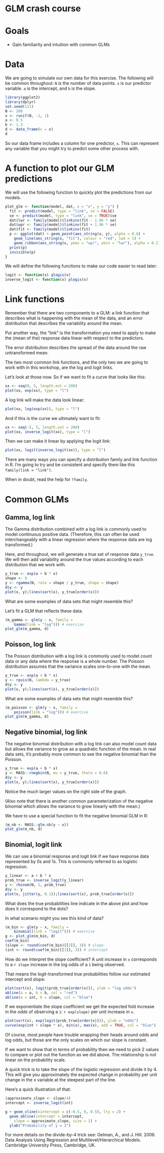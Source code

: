 # GLM crash course

# Goals

- Gain familiarity and intuition with common GLMs

# Data

We are going to simulate our own data for this exercise. The following will be common throughout: `N` is the number of data points. `x` is our predictor variable. `a` is the intercept, and `b` is the slope.

```r
library(ggplot2)
library(dplyr)
set.seed(111)
N <- 200
x <- runif(N, -1, 1)
a <- 0.5
b <- 1.3
d <- data_frame(x = x)
d
```

So our data frame includes a column for one predictor, `x`. This can represent any variable that you might try to predict some other process with. 

# A function to plot our GLM predictions

We will use the following function to quickly plot the predictions from our models. 

```r
plot_glm <- function(model, dat, x = "x", y = "y") {
  fit <- predict(model, type = "link", se = FALSE)
  se <- predict(model, type = "link", se = TRUE)$se
  dat$lwr <- family(model)$linkinv(fit - 1.96 * se)
  dat$upr <- family(model)$linkinv(fit + 1.96 * se)
  dat$fit <- family(model)$linkinv(fit)
  p <- ggplot(dat) + geom_point(aes_string(x, y), alpha = 0.6) + 
    geom_line(aes_string(x, "fit"), colour = "red", lwd = 1) +
    geom_ribbon(aes_string(x, ymax = "upr", ymin = "lwr"), alpha = 0.2)
  print(p)
  invisible(p)
}
```

We will define the following functions to make our code easier to read later:

```r
logit <- function(x) qlogis(x)
inverse_logit <- function(x) plogis(x)
```

# Link functions 

Remember that there are two components to a GLM: a link function that describes what is happening with the mean of the data, and an error distribution that describes the variability around the mean. 

Put another way, the "link" is the transformation you need to apply to make the (mean of the) response data linear with respect to the predictors.

The error distribution describes the spread of the data around the raw untransformed mean.

The two most common link functions, and the only two we are going to work with in this workshop, are the log and logit links.

Let's look at those now. So if we want to fit a curve that looks like this:

```r
xx <- seq(0, 5, length.out = 200)
plot(xx, exp(xx), type = "l")
```

A log link will make the data look linear:

```r
plot(xx, log(exp(xx)), type = "l")
```

And if this is the curve we ultimately want to fit:

```r
xx <- seq(-5, 5, length.out = 200)
plot(xx, inverse_logit(xx), type = "l")
```

Then we can make it linear by applying the logit link:

```r
plot(xx, logit(inverse_logit(xx)), type = "l")
```

There are many ways you can specify a distribution family and link function in R. I'm going to try and be consistent and specify them like this `family(link = "link")`.

When in doubt, read the help for `?family`.

# Common GLMs

## Gamma, log link

The Gamma distribution combined with a log link is commonly used to model continuous positive data. (Therefore, this can often be used interchangeably with a linear regression where the response data are log transformed.)

Here, and throughout, we will generate a true set of response data `y_true`. We will then add variability around the true values according to each distribution that we work with. 

```r
y_true <- exp(a + b * x)
shape <- 8
y <- rgamma(N, rate = shape / y_true, shape = shape)
d$y <- y
plot(x, y);lines(sort(x), y_true[order(x)])
```

What are some examples of data sets that might resemble this?

Let's fit a GLM that reflects these data.

```r
(m_gamma <- glm(y ~ x, family = 
    Gamma(link = "log"))) # exercise
plot_glm(m_gamma, d)
```

## Poisson, log link

The Poisson distribution with a log link is commonly used to model count data or any data where the response is a whole number. The Poisson distribution assumes that the variance scales one-to-one with the mean.

```r
y_true <- exp(a + b * x)
y <- rpois(N, lambda = y_true)
d$y <- y
plot(x, y);lines(sort(x), y_true[order(x)])
```

What are some examples of data sets that might resemble this?

```r
(m_poisson <- glm(y ~ x, family = 
    poisson(link = "log"))) # exercise
plot_glm(m_gamma, d)
```

## Negative binomial, log link

The negative binomial distribution with a log link can also model count data but allows the variance to grow as a quadratic function of the mean. In real data sets, it's probably more common to see the negative binomial than the Poisson.

```r
y_true <- exp(a + b * x)
y <- MASS::rnegbin(N, mu = y_true, theta = 0.6)
d$y <- y
plot(x, y);lines(sort(x), y_true[order(x)])
```

Notice the much larger values on the right side of the graph.

(Also note that there is another common parameterization of the negative binomial which allows the variance to grow linearly with the mean.)

We have to use a special function to fit the negative binomial GLM in R:

```r
(m_nb <- MASS::glm.nb(y ~ x))
plot_glm(m_nb, d)
```

## Binomial, logit link

We can use a binomial response and logit link if we have response data represented by 0s and 1s. This is commonly referred to as logistic regression. 

```r
y_linear <- a + b * x
prob_true <- inverse_logit(y_linear)
y <- rbinom(N, 1, prob_true)
d$y <- y
plot(x, jitter(y, 0.1));lines(sort(x), prob_true[order(x)])
```

What does the true probabilities line indicate in the above plot and how does it correspond to the dots?

In what scenario might you see this kind of data? 

```r
(m_bin <- glm(y ~ x, family = 
    binomial(link = "logit"))) # exercise
g <- plot_glm(m_bin, d)
coef(m_bin)
(slope <- round(coef(m_bin)[[2]], 3)) # slope
(int <- round(coef(m_bin)[[1]], 3)) # intercept
```

How do we interpret the slope coefficient? A unit increase in `x` corresponds to a `r slope` increase in the log odds of a `1` being observed.

That means the logit-transformed true probabilities follow our estimated intercept and slope:

```r
plot(sort(x), logit(prob_true[order(x)]), ylab = "log odds")
abline(a = a, b = b, col = "red")
abline(a = int, b = slope, col = "blue")
```

If we exponentiate the slope coefficient we get the expected fold increase in the *odds* of observing a `1`: `r exp(slope)` per unit increase in `x`.

```r
plot(sort(x), exp(logit(prob_true[order(x)])), ylab = "odds")
curve(exp(int + slope * x), min(x), max(x), add = TRUE, col = "blue")
```

Of course, most people have trouble wrapping their heads around odds and log odds, but those are the only scales on which our slope is constant.

If we want to show that in terms of probability then we need to pick 2 values to compare or plot out the function as we did above. The relationship is not linear on the probability scale.

A quick trick is to take the slope of the logistic regression and divide it by 4. This will give you approximately the expected change in probability per unit change in the x variable at the steepest part of the line.

Here's a quick illustration of that:

```r
(approximate_slope <- slope/4)
intercept <- inverse_logit(int)

g + geom_vline(xintercept = c(-0.5, 0, 0.5), lty = 2) +
  geom_abline(intercept = intercept, 
    slope = approximate_slope, size = 1) +
  ylab("Probability of y = 1")
```

For more details on the divide-by-4 trick see: Gelman, A., and J. Hill. 2006. Data Analysis Using Regression and Multilevel/Hierarchical Models. Cambridge University Press, Cambridge, UK.
